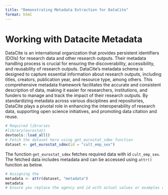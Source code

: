 ```yaml
---
title: "Demonstrating Metadata Extraction for DataCite"
format: html
---
```


# Working with Datacite Metadata

DataCite is an international organization that provides persistent identifiers 
(DOIs) for research data and other research outputs. Their metadata handling 
process is crucial for ensuring the discoverability, accessibility, and 
reusability of research outputs. DataCite's metadata schema is designed to 
capture essential information about research outputs, including titles, creators, 
publication year, and resource type, among others. This comprehensive metadata 
framework facilitates the accurate and consistent description of data, making 
it easier for researchers, institutions, and funders to manage and track the 
impact of their research outputs. By standardizing metadata across various 
disciplines and repositories, DataCite plays a pivotal role in enhancing the 
interoperability of research data, supporting open science initiatives, and 
promoting data citation and reuse.


```r
# Required libraries
#library(eurostat)
devtools::load_all()
# Fetch the dataset here using get_eurostat_sdmx function
dataset <- get_eurostat_sdmx(id = "cult_emp_sex")

```

The function `get_eurostat_sdmx` fetches required data with id `cult_emp_sex`. The fetched data includes metadata and  can be accessed using `attr()` function as below.

```r

# Assigning the 
metadata <- attr(dataset, "metadata")
metadata
# Ensure you replace the agency and id with actual values or examples relevant to your context
```



